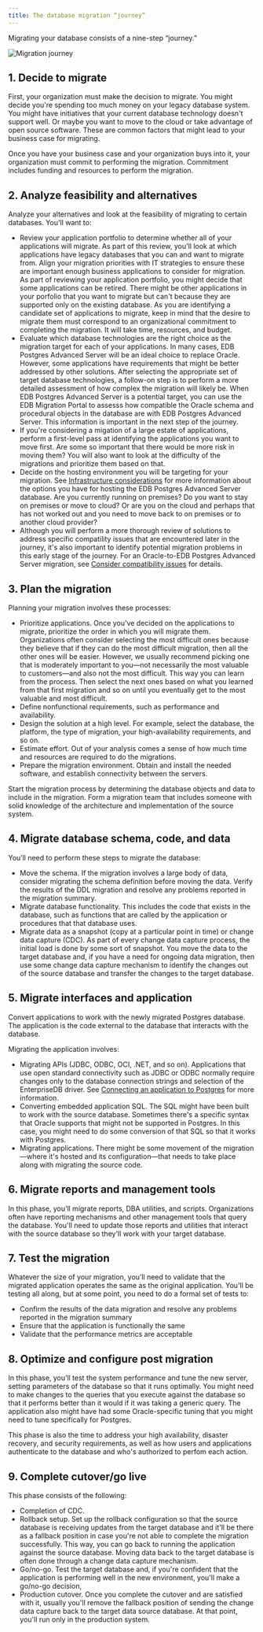 ```yaml
---
title: The database migration “journey”
---
```


Migrating your database consists of a nine-step “journey.”

![Migration journey](images/journey.png)

## 1. Decide to migrate

First, your organization must make the decision to migrate. You might decide you're spending too much money on your legacy database system. You might have initiatives that your current database technology doesn't support well. Or maybe you want to move to the cloud or take advantage of open source software. These are common factors that might lead to your business case for migrating.

Once you have your business case and your organization buys into it, your organization must commit to performing the migration. Commitment includes funding and resources to perform the migration.

## 2. Analyze feasibility and alternatives

Analyze your alternatives and look at the feasibility of migrating to certain databases. You'll want to:

-  Review your application portfolio to determine whether all of your applications will migrate. As part of this review, you'll look at which applications have legacy databases that you can and want to migrate from. Align your migration priorities with IT strategies to ensure these are important enough business applications to consider for migration. As part of reviewing your application portfolio, you might decide that some applications can be retired. There might be other applications in your porfolio that you want to migrate but can't because they are supported only on the existing database. As you are identifying a candidate set of applications to migrate, keep in mind that the desire to migrate them must correspond to an organizational commitment to completing the migration. It will take time, resources, and budget. 
-  Evaluate which database technologies are the right choice as the migration target for each of your applications. In many cases, EDB Postgres Advanced Server will be an ideal choice to replace Oracle. However, some applications have requirements that might be better addressed by other solutions. After selecting the appropriate set of target database technologies, a follow-on step is to perform a more detailed assessment of how complex the migration will likely be. When EDB Postgres Advanced Server is a potential target, you can use the EDB Migration Portal to assesss how compatible the Oracle schema and procedural objects in the database are with EDB Postgres Advanced Server. This information is important in the next step of the journey.
-  If you're considering a migation of a large estate of applications, perform a first-level pass at identifying the applications you want to move first. Are some so important that there would be more risk in moving them? You will also want to look at the difficulty of the migrations and prioritize them based on that. 
-  Decide on the hosting environment you will be targeting for your migration. See [Infrastructure considerations](factors_to_consider/#infrastructure-considerations) for more information about the options you have for hosting the EDB Postgres Advanced Server database. Are you currently running on premises? Do you want to stay on premises or move to cloud? Or are you on the cloud and perhaps that has not worked out and you need to move back to on premises or to another cloud provider?
-  Although you will perform a more thorough review of solutions to address specific compatility issues that are encountered later in the journey, it's also important to identify potential migration problems in this early stage of the journey. For an Oracle-to-EDB Postgres Advanced Server migration, see [Consider compatibility issues](consider_compatibility) for details.

## 3. Plan the migration

Planning your migration involves these processes:

-  Prioritize applications. Once you've decided on the applications to migrate, prioritize the order in which you will migrate them. Organizations often consider selecting the most difficult ones because they believe that if they can do the most difficult migration, then all the other ones will be easier. However, we usually recommend picking one that is moderately important to you&mdash;not necessarily the most valuable to customers&mdash;and also not the most difficult. This way you can learn from the process. Then select the next ones based on what you learned from that first migration and so on until you eventually get to the most valuable and most difficult.
-  Define nonfunctional requirements, such as performance and availability.
-  Design the solution at a high level. For example, select the database, the platform, the type of migration, your high-availability requirements, and so on.
-  Estimate effort. Out of your analysis comes a sense of how much time and resources are required to do the migrations.
-  Prepare the migration environment. Obtain and install the needed software, and establish connectivity between the servers.

Start the migration process by determining the database objects and data to include in the migration. Form a migration team that includes someone with solid knowledge of the architecture and implementation of the source system.

## 4. Migrate database schema, code, and data

You’ll need to perform these steps to migrate the database:

-  Move the schema. If the migration involves a large body of data, consider migrating the schema definition before moving the data. Verify the results of the DDL migration and resolve any problems reported in the migration summary.
-  Migrate database functionality. This includes the code that exists in the database, such as functions that are called by the application or procedures that that database uses.
-  Migrate data as a snapshot (copy at a particular point in time) or change data capture (CDC). As part of every change data capture process, the initial load is done by some sort of snapshot. You move the data to the target database and, if you have a need for ongoing data migration, then use some change data capture mechanism to identify the changes out of the source database and transfer the changes to the target database.

## 5. Migrate interfaces and application

Convert applications to work with the newly migrated Postgres database. The application is the code external to the database that interacts with the database. 

Migrating the application involves:

-  Migrating APIs (JDBC, ODBC, OCI, .NET, and so on). Applications that use open standard connectivity such as JDBC or ODBC normally require changes only to the database connection strings and selection of the EnterpriseDB driver. See [Connecting an application to Postgres](../migration_toolkit/latest/03_migration_methodology/#connecting_application_postgres) for more information.
-  Converting embedded application SQL. The SQL might have been built to work with the source database. Sometimes there's a specific syntax that Oracle supports that might not be supported in Postgres. In this case, you might need to do some conversion of that SQL so that it works with Postgres.
-  Migrating applications. There might be some movement of the migration&mdash;where it's hosted and its configuration&mdash;that needs to take place along with migrating the source code.

## 6. Migrate reports and management tools

In this phase, you’ll migrate reports, DBA utilities, and scripts. Organizations often have reporting mechanisms and other management tools that query the database. You'll need to update those reports and utilities that interact with the source database so they'll work with your target database.

## 7. Test the migration

Whatever the size of your migration, you’ll need to validate that the migrated application operates the same as the original application. You'll be testing all along, but at some point, you need to do a formal set of tests to:

 -  Confirm the results of the data migration and resolve any problems reported in the migration summary
 -  Ensure that the application is functionally the same
 -  Validate that the performance metrics are acceptable

## 8. Optimize and configure post migration

In this phase, you’ll test the system performance and tune the new server, setting parameters of the database so that it runs optimally. You might need to make changes to the queries that you execute against the database so that it performs better than it would if it was taking a generic query. The application also might have had some Oracle-specific tuning that you might need to tune specifically for Postgres.

This phase is also the time to address your high availability, disaster recovery, and security requirements, as well as how users and applications authenticate to the database and who's authorized to perfom each action.

## 9. Complete cutover/go live

This phase consists of the following:

-  Completion of CDC.
-  Rollback setup. Set up the rollback configuration so that the source database is receiving updates from the target database and it'll be there as a fallback position in case you're not able to complete the migration successfully. This way, you can go back to running the application against the source database. Moving data back to the target database is often done through a change data capture mechanism.
-  Go/no-go. Test the target database and, if you're confident that the application is performing well in the new environment, you'll make a go/no-go decision, 
-  Production cutover. Once you complete the cutover and are satisfied with it, usually you'll remove the fallback position of sending the change data capture back to the target data source database. At that point, you'll run only in the production system.
